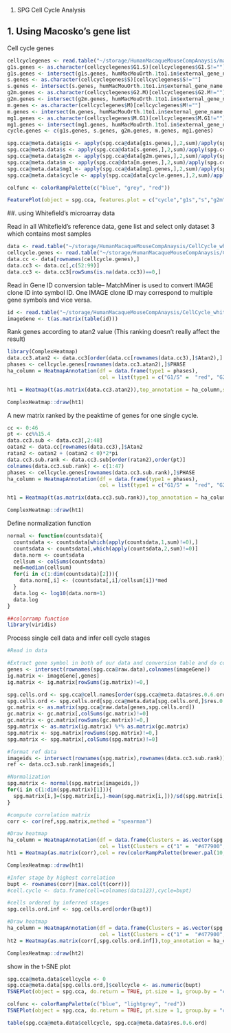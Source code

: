 #. SPG Cell Cycle Analysis

## 1. Using Macosko's gene list
Cell cycle genes
```r
cellcyclegenes <- read.table("~/storage/HumanMacaqueMouseCompAnaysis/macosko_cellcycle_genes.csv",header=TRUE,sep=",")
g1s.genes <- as.character(cellcyclegenes$G1.S)[cellcyclegenes$G1.S!=""]
g1s.genes <- intersect(g1s.genes, humMacMouOrth.1to1.in$external_gene_name.x)
s.genes <- as.character(cellcyclegenes$S)[cellcyclegenes$S!=""]
s.genes <- intersect(s.genes, humMacMouOrth.1to1.in$external_gene_name.x)
g2m.genes <- as.character(cellcyclegenes$G2.M)[cellcyclegenes$G2.M!=""]
g2m.genes <- intersect(g2m.genes, humMacMouOrth.1to1.in$external_gene_name.x)
m.genes <- as.character(cellcyclegenes$M)[cellcyclegenes$M!=""]
m.genes <- intersect(m.genes, humMacMouOrth.1to1.in$external_gene_name.x)
mg1.genes <- as.character(cellcyclegenes$M.G1)[cellcyclegenes$M.G1!=""]
mg1.genes <- intersect(mg1.genes, humMacMouOrth.1to1.in$external_gene_name.x)
cycle.genes <- c(g1s.genes, s.genes, g2m.genes, m.genes, mg1.genes)
```

```r
spg.cca@meta.data$g1s <- apply(spg.cca@data[g1s.genes,],2,sum)/apply(spg.cca@data,2,sum)
spg.cca@meta.data$s <- apply(spg.cca@data[s.genes,],2,sum)/apply(spg.cca@data,2,sum)
spg.cca@meta.data$g2m <- apply(spg.cca@data[g2m.genes,],2,sum)/apply(spg.cca@data,2,sum)
spg.cca@meta.data$m <- apply(spg.cca@data[m.genes,],2,sum)/apply(spg.cca@data,2,sum)
spg.cca@meta.data$mg1 <- apply(spg.cca@data[mg1.genes,],2,sum)/apply(spg.cca@data,2,sum)
spg.cca@meta.data$cycle <- apply(spg.cca@data[cycle.genes,],2,sum)/apply(spg.cca@data,2,sum)
```

```r
colfunc <- colorRampPalette(c("blue", "grey", "red"))
```

```r
FeaturePlot(object = spg.cca, features.plot = c("cycle","g1s","s","g2m","m","mg1"),cols.use = colfunc(100),nCol=3)
```

##. using Whitefield's microarray data

Read in all Whitefield's reference data, gene list and select only dataset 3 which contains most samples
```r
data <- read.table("~/storage/HumanMacaqueMouseCompAnaysis/CellCycle_whitefield/dataPlusScores_all5.remove.quote.txt",sep="\t",header=T,row.names = 1,fill=T)
cellcycle.genes <- read.table("~/storage/HumanMacaqueMouseCompAnaysis/CellCycle_whitefield/CellCycleGeneList_1134.txt",header=T,row.names = 1,sep="\t")
data.cc <- data[rownames(cellcycle.genes),]
data.cc3 <- data.cc[,c(52:99)]
data.cc3 <- data.cc3[rowSums(is.na(data.cc3))==0,]
```

Read in Gene ID conversion table--  MatchMiner is used to convert IMAGE clone ID into symbol ID. One IMAGE clone ID may correspond to multiple gene symbols and vice versa.
```r
id <- read.table("~/storage/HumanMacaqueMouseCompAnaysis/CellCycle_whitefield/genesymbol.all.list",header=F,sep="\t")
imageGene <- t(as.matrix(table(id)))
```

Rank genes according to atan2 value (This ranking doesn't really affect the result)
```r
library(ComplexHeatmap)
data.cc3.atan2 <- data.cc3[order(data.cc[rownames(data.cc3),]$Atan2),]
phases <- cellcycle.genes[rownames(data.cc3.atan2),]$PHASE
ha_column = HeatmapAnnotation(df = data.frame(type1 = phases), 
                              col = list(type1 = c("G1/S" =  "red", "G2" = "orange", "S phase"="yellow","*S phase"="yellow","G2/M"="green","M/G1"="blue")))

ht1 = Heatmap(t(as.matrix(data.cc3.atan2)),top_annotation = ha_column,show_row_names = F,show_column_names = F,cluster_rows = FALSE, cluster_columns = FALSE)

ComplexHeatmap::draw(ht1)
```

A new matrix ranked by the peaktime of genes for one single cycle.
```r
cc <- 0:46
pt <- cc%%15.4
data.cc3.sub <- data.cc3[,2:48]
oatan2 <- data.cc[rownames(data.cc3),]$Atan2
ratan2 <- oatan2 + (oatan2 < 0)*2*pi
data.cc3.sub.rank <- data.cc3.sub[order(ratan2),order(pt)]
colnames(data.cc3.sub.rank) <- c(1:47)
phases <- cellcycle.genes[rownames(data.cc3.sub.rank),]$PHASE
ha_column = HeatmapAnnotation(df = data.frame(type1 = phases), 
                              col = list(type1 = c("G1/S" =  "red", "G2" = "orange", "S phase"="yellow","*S phase"="yellow","G2/M"="green","M/G1"="blue")))

ht1 = Heatmap(t(as.matrix(data.cc3.sub.rank)),top_annotation = ha_column,show_row_names = T,show_column_names = F,cluster_rows = FALSE, cluster_columns = FALSE)

ComplexHeatmap::draw(ht1)
```

Define normalization function
```r
normal <- function(countsdata){
  countsdata <- countsdata[which(apply(countsdata,1,sum)!=0),]
  countsdata <- countsdata[,which(apply(countsdata,2,sum)!=0)]
  data.norm <- countsdata
  cellsum <- colSums(countsdata)
  med=median(cellsum)
  for(i in c(1:dim(countsdata)[2])){
    data.norm[,i] <- (countsdata[,i]/cellsum[i])*med
  }
  data.log <- log10(data.norm+1)
  data.log
}
```

```r
##colorramp function
library(viridis)
```


Process single cell data and infer cell cycle stages
```r
#Read in data

#Extract gene symbol in both of our data and conversion table and do conversion
genes <- intersect(rownames(spg.cca@raw.data),colnames(imageGene))
ig.matrix <- imageGene[,genes]
ig.matrix <- ig.matrix[rowSums(ig.matrix)!=0,]

spg.cells.ord <- spg.cca@cell.names[order(spg.cca@meta.data$res.0.6.ord)]
spg.cells.ord <- spg.cells.ord[spg.cca@meta.data[spg.cells.ord,]$res.0.6.ord %in% c(1:6)]
gc.matrix <- as.matrix(spg.cca@raw.data[genes,spg.cells.ord])
gc.matrix <- gc.matrix[,colSums(gc.matrix)!=0]
gc.matrix <- gc.matrix[rowSums(gc.matrix)!=0,]
spg.matrix <- as.matrix(ig.matrix) %*% as.matrix(gc.matrix)
spg.matrix <- spg.matrix[rowSums(spg.matrix)!=0,]
spg.matrix <- spg.matrix[,colSums(spg.matrix)!=0]

#format ref data
imageids <- intersect(rownames(spg.matrix),rownames(data.cc3.sub.rank))
ref <- data.cc3.sub.rank[imageids,]

#Normalization
spg.matrix <- normal(spg.matrix[imageids,])
for(i in c(1:dim(spg.matrix)[1])){
  spg.matrix[i,]=(spg.matrix[i,]-mean(spg.matrix[i,]))/sd(spg.matrix[i,])
}

#compute correlation matrix
corr <- cor(ref,spg.matrix,method = "spearman")

#Draw heatmap
ha_column = HeatmapAnnotation(df = data.frame(Clusters = as.vector(spg.cca@meta.data[spg.cells.ord,]$res.0.6.ord)), 
                              col = list(Clusters = c("1" =  "#477900", "2"="#9378ff","3"="#01ce74","4" =  "#ff2b85", "5"="#b0d266","6"="#733697")))
ht1 = Heatmap(as.matrix(corr),col = rev(colorRampPalette(brewer.pal(10, "RdBu"))(100)),top_annotation = ha_column, show_row_names = T,show_column_names = F,cluster_rows = FALSE, cluster_columns = FALSE)

ComplexHeatmap::draw(ht1)
```

```r

#Infer stage by highest correlation
bupt <- rownames(corr)[max.col(t(corr))]
#cell.cycle <- data.frame(cell=colnames(data123),cycle=bupt)

#cells ordered by inferred stages
spg.cells.ord.inf <- spg.cells.ord[order(bupt)]

#Draw heatmap
ha_column = HeatmapAnnotation(df = data.frame(Clusters = as.vector(spg.cca@meta.data[spg.cells.ord.inf,]$res.0.6.ord)), 
                              col = list(Clusters = c("1" =  "#477900", "2"="#9378ff","3"="#01ce74","4" =  "#ff2b85", "5"="#b0d266","6"="#733697","8"="#ffa19e")))
ht2 = Heatmap(as.matrix(corr[,spg.cells.ord.inf]),top_annotation = ha_column, show_row_names = T,show_column_names = F,cluster_rows = FALSE, cluster_columns = FALSE)

ComplexHeatmap::draw(ht2)
```

show in the t-SNE plot
```r
spg.cca@meta.data$cellcycle <- 0
spg.cca@meta.data[spg.cells.ord,]$cellcycle <- as.numeric(bupt)
TSNEPlot(object = spg.cca, do.return = TRUE, pt.size = 1, group.by = "cellcycle", cells.use = spg.cca@cell.names[spg.cca@meta.data$res.0.6.ord %in% c(1:6,8)])
```

```r
colfunc <- colorRampPalette(c("blue", "lightgrey", "red"))
TSNEPlot(object = spg.cca, do.return = TRUE, pt.size = 1, group.by = "cellcycle", cells.use = spg.cca@cell.names[spg.cca@meta.data$res.0.6.ord %in% c(1:6)], colors.use = colfunc(47))
```

```r
table(spg.cca@meta.data$cellcycle, spg.cca@meta.data$res.0.6.ord)
```

